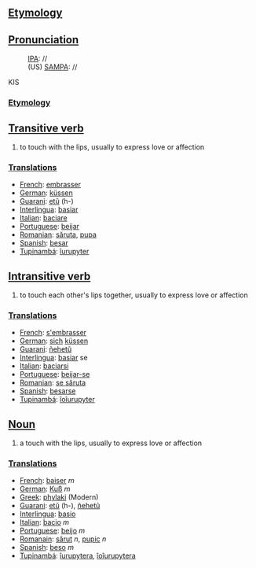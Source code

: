 == [[Etymology]] ==

== [[Pronunciation]] ==
:[[w:IPA|IPA]]: //
:(US) [[SAMPA]]: //
KIS
===[[Etymology]]===

== [[Transitive verb]] ==

# to touch with the lips, usually to express love or affection

=== [[Translation]]s ===

*[[French]]: [[embrasser]]
*[[German]]: [[küssen]]
*[[Guarani]]: [[etũ]] (h-)
*[[Interlingua]]: [[basiar]]
*[[Italian]]: [[baciare]]
*[[Portuguese]]: [[beijar]]
*[[Romanian]]: [[săruta]], [[pupa]] 
*[[Spanish]]: [[besar]]
*[[Tupinambá]]: [[îurupyter]]

== [[Intransitive verb]] ==

# to touch each other's lips together, usually to express love or affection

=== [[Translations]] ===

*[[French]]: [[s'embrasser]]
*[[German]]: [[sich]] [[küssen]]
*[[Guarani]]: [[ñehetũ]]
*[[Interlingua]]: [[basiar]] se
*[[Italian]]: [[baciarsi]]
*[[Portuguese]]: [[beijar-se]]
*[[Romanian]]: [[se săruta]]
*[[Spanish]]: [[besarse]]
*[[Tupinambá]]: [[îoîurupyter]]

== [[Noun]] ==

# a touch with the lips, usually to express love or affection

=== [[Translations]] ===

*[[French]]: [[baiser]] ''m''
*[[German]]: [[Kuß]] ''m''
*[[Greek]]: [[phylaki]] (Modern)
*[[Guarani]]: [[etũ]] (h-), [[ñehetũ]]
*[[Interlingua]]: [[basio]]
*[[Italian]]: [[bacio]] ''m''
*[[Portuguese]]: [[beijo]] ''m''
*[[Romanain]]: [[sărut]] ''n'', [[pupic]] ''n''
*[[Spanish]]: [[beso]] ''m''
*[[Tupinambá]]: [[îurupytera]], [[îoîurupytera]]